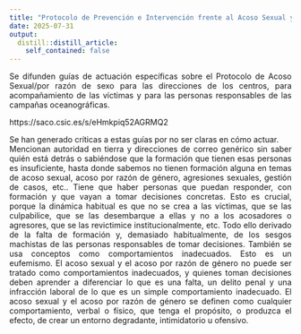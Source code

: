 ```yaml
---
title: "Protocolo de Prevención e Intervención frente al Acoso Sexual y por razón de sexo: Guías para Direcciones, Víctimas-testigos y Responsables de campaña"
date: 2025-07-31
output:
  distill::distill_article:
    self_contained: false
---
```

<div style="text-align: justify;">
Se difunden guías de actuación específicas sobre el Protocolo de Acoso Sexual/por razón de sexo para las direcciones de los centros, para acompañamiento de las víctimas y para las personas responsables de las campañas oceanográficas.
</div>

https://saco.csic.es/s/eHmkpiq52AGRMQ2

<div style="text-align: justify;">
Se han generado críticas a estas guías por no ser claras en cómo actuar.  
Mencionan autoridad en tierra y direcciones de correo genérico sin saber quién está detrás o sabiéndose que la formación que tienen esas personas es insuficiente, hasta donde sabemos no tienen formación alguna en temas de acoso sexual, acoso por razón de género, agresiones sexuales, gestión de casos, etc.. 
Tiene que haber personas que puedan responder, con formación y que vayan a tomar decisiones concretas. Esto es crucial, porque la dinámica habitual es que no se crea a las víctimas, que se las culpabilice, que se las desembarque a ellas y no a los acosadores o agresores, que se las revictimice institucionalmente, etc. Todo ello derivado de la falta de formación y, demasiado habitualmente, de los sesgos machistas de las personas responsables de tomar decisiones.
También se usa conceptos como comportamientos inadecuados. Esto es un eufemismo. El acoso sexual y el acoso por razón de género no puede ser tratado como comportamientos inadecuados, y quienes toman decisiones deben aprender a diferenciar lo que es una falta, un delito penal y una infracción laboral de lo que es un simple comportamiento inadecuado. El acoso  sexual y el acoso por razón de género se definen como cualquier comportamiento, verbal o físico,  que tenga el propósito, o produzca el efecto, de crear un entorno degradante, intimidatorio u ofensivo. 
</div>